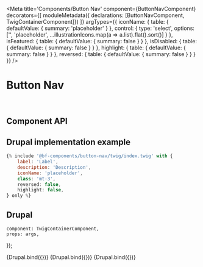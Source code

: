 
<Meta
    title='Components/Button Nav'
    component={ButtonNavComponent}
    decorators={[
        moduleMetadata({ declarations: [ButtonNavComponent, TwigContainerComponent]})
    ]}
    argTypes={{
        iconName: {
            table: { defaultValue: { summary: 'placeholder' } },
            control: {
                type: 'select',
                options: ['', 'placeholder', ...illustrationIcons.map(a => a.list).flat().sort()]
            }
        },
        isFeatured: {
            table: { defaultValue: { summary: false } }
        },
        isDisabled: {
            table: { defaultValue: { summary: false } }
        },
        highlight: {
            table: { defaultValue: { summary: false } }
        },
        reversed: {
            table: { defaultValue: { summary: false } }
        }
    }}
/>

# Button Nav

<br/>

## Component API

<ArgsTable of={ButtonNavComponent} />

## Drupal implementation example

```jsx
{% include '@bf-components/button-nav/twig/index.twig' with {
    label: 'Label',
    description: 'Description',
    iconName: 'placeholder',
    class: 'mt-3',
    reversed: false,
    highlight: false,
} only %}
```

## Drupal

    component: TwigContainerComponent,
    props: args,
});

<Canvas withSource='none'>
    <Story
        name='Drupal'
        args={{
            elementPath: 'components/button-nav/_doc/template.drupal',
            label: 'Label'
        }}
    >
        {Drupal.bind({})}
    </Story>
</Canvas>

<Canvas withSource='none'>
    <Story
        name='Drupal - With description'
        args={{
            elementPath: 'components/button-nav/_doc/template.drupal',
            label: 'Label',
            description: 'Description morbi leo risus, porta ac consectetur ac, vestibulum at eros. Morbi leo risus, porta ac consectetur ac, vestibulum at eros.'
        }}
    >
        {Drupal.bind({})}
    </Story>
</Canvas>

<Canvas withSource='none'>
    <Story
        name='Drupal - With isFeatured'
        args={{
            elementPath: 'components/button-nav/_doc/template.drupal',
            label: 'Label',
            description: 'Description morbi leo risus, porta ac consectetur ac, vestibulum at eros. Morbi leo risus, porta ac consectetur ac, vestibulum at eros.',
            isFeatured: true
        }}
    >
        {Drupal.bind({})}
    </Story>
</Canvas>